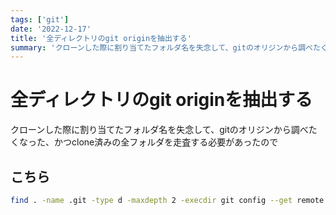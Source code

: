 ```yaml
---
tags: ['git']
date: '2022-12-17'
title: '全ディレクトリのgit originを抽出する'
summary: 'クローンした際に割り当てたフォルダ名を失念して、gitのオリジンから調べたくなった、かつclone済みの全フォルダを走査する必要があったので'
---
```


# 全ディレクトリのgit originを抽出する

クローンした際に割り当てたフォルダ名を失念して、gitのオリジンから調べたくなった、かつclone済みの全フォルダを走査する必要があったので

## こちら

```bash
find . -name .git -type d -maxdepth 2 -execdir git config --get remote.origin.url ";"
```
